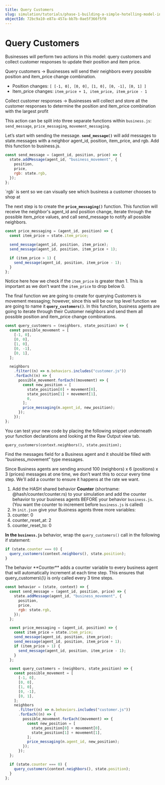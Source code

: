 ```yaml
---
title: Query Customers
slug: simulation/tutorials/phase-1-building-a-simple-hotelling-model-in-2d/query-customers
objectId: 72bc9a10-e87a-457a-bb7b-0ae5f366f5f0
---
```


# Query Customers

Businesses will perform two actions in this model: query customers and collect customer responses to update their position and item price.

<Hint style="info">
  
Query customers → Businesses will send their neighbors every possible position and item_price change combination.

- Position changes: `[ [-1, 0], [0, 0], [1, 0], [0, -1], [0, 1] ]`
- Item_price changes: `item_price + 1, item_price, item_price - 1`

Collect customer responses → Businesses will collect and store all the customer responses to determine the position and item_price combination with the largest profit

</Hint>

This action can be split into three separate functions within `business.js`: `send_message`, `price_messaging`, `movement_messaging`.

Let’s start with sending the message. **`send_message()`** will add messages to state.messages with a neighbor agent_id, position, item_price, and rgb. Add this function to business.js.

<Tabs>
<Tab title="business.js" >

```javascript
const send_message = (agent_id, position, price) => {
  state.addMessage(agent_id, "business_movement", {
    position,
    price,
    rgb: state.rgb,
  });
};
```

</Tab>
</Tabs>

<Hint style="info">
  `rgb` is sent so we can visually see which business a customer chooses to shop
  at
</Hint>

The next step is to create the **`price_messaging()`** function. This function will receive the neighbor's agent_id and position change, iterate through the possible item_price values, and call send_message to notify all possible neighbors.

```javascript
const price_messaging = (agent_id, position) => {
  const item_price = state.item_price;

  send_message(agent_id, position, item_price);
  send_message(agent_id, position, item_price + 1);

  if (item_price > 1) {
    send_message(agent_id, position, item_price - 1);
  }
};
```

Notice here how we check if the `item_price` is greater than 1. This is important as we don’t want the `item_price` to drop below 0.

The final function we are going to create for querying Customers is movement messaging; however, since this will be our top level function we are going to name it **`query_customers()`**. In this function, business agents are going to iterate through their Customer neighbors and send them all possible position and item_price change combinations.

```javascript
const query_customers = (neighbors, state_position) => {
  const possible_movement = [
    [-1, 0],
    [0, 0],
    [1, 0],
    [0, -1],
    [0, 1],
  ];

  neighbors
    .filter((n) => n.behaviors.includes("customer.js"))
    .forEach((n) => {
      possible_movement.forEach((movement) => {
        const new_position = [
          state_position[0] + movement[0],
          state_position[1] + movement[1],
          0,
        ];
        price_messaging(n.agent_id, new_position);
      });
    });
};
```

You can test your new code by placing the following snippet underneath your function declarations and looking at the Raw Output view tab.

```text
query_customers(context.neighbors(), state.position);
```

Find the messages field for a Business agent and it should be filled with “business_movement” type messages.

<Hint style="danger" >

Since Business agents are sending around 100 \(neighbors\) x 6 \(positions\) x 3 \(prices\) messages at one time, we don’t want this to occur every time step. We'll add a counter to ensure it happens at the rate we want.

1.  Add the HASH shared behavior **Counter** \(shortname: @hash/counter/counter.rs\) to your simulation and add the counter behavior to your business agents BEFORE your behavior `business.js`. \(You want the counter to increment before `business.js` is called\)
1.  In `init.json` give your Business agents three more variables:
1.  counter: 0
1.  counter_reset_at: 2
1.  counter_reset_to: 0

**In the `business.js`** behavior, wrap the `query_customers()` call in the following if statement:

</Hint>

```javascript
if (state.counter === 0) {
  query_customers(context.neighbors(), state.position);
}
```

<Hint style="danger">
  The behavior **Counter** adds a counter variable to every business agent that
  will automatically increment at each time step. This ensures that
  query_customers\(\) is only called every 3 time steps.
</Hint>

<Tabs>
<Tab title="business.js" >

```javascript
const behavior = (state, context) => {
  const send_message = (agent_id, position, price) => {
    state.addMessage(agent_id, "business_movement", {
      position,
      price,
      rgb: state.rgb,
    });
  };

  const price_messaging = (agent_id, position) => {
    const item_price = state.item_price;
    send_message(agent_id, position, item_price);
    send_message(agent_id, position, item_price + 1);
    if (item_price > 1) {
      send_message(agent_id, position, item_price - 1);
    }
  };

  const query_customers = (neighbors, state_position) => {
    const possible_movement = [
      [-1, 0],
      [0, 0],
      [1, 0],
      [0, -1],
      [0, 1],
    ];
    neighbors
      .filter((n) => n.behaviors.includes("customer.js"))
      .forEach((n) => {
        possible_movement.forEach((movement) => {
          const new_position = [
            state_position[0] + movement[0],
            state_position[1] + movement[1],
          ];
          price_messaging(n.agent_id, new_position);
        });
      });
  };

  if (state.counter === 0) {
    query_customers(context.neighbors(), state.position);
  }
};
```

</Tab>
</Tabs>
